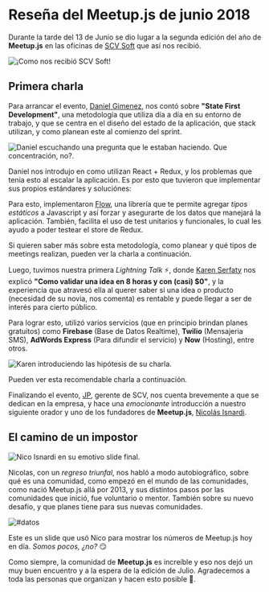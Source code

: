 

# Reseña del Meetup.js de junio 2018

Durante la tarde del 13 de Junio se dio lugar a la segunda edición del año de **Meetup.js** en las oficinas de [SCV Soft](http://scvsoft.com/) que así nos recibió.

<Img
  src="/static/Blog/resena-meetup-junio-2018/meetupjs_jun18_1.jpg"
  alt="¡Como nos recibió SCV Soft!"
/>

## Primera charla

Para arrancar el evento, [Daniel Gimenez](https://twitter.com/idanielgimenez), nos contó sobre **"State First Development"**, una metodología que utiliza día a día en su entorno de trabajo, y que se centra en el diseño del estado de la aplicación, que stack utilizan, y como planean este al comienzo del sprint.

<Img
  src="/static/Blog/resena-meetup-junio-2018/meetupjs_jun18_2.jpg"
  alt="Daniel escuchando una pregunta que le estaban haciendo. Que concentración, no?."
/>

Daniel nos introdujo en como utilizan React + Redux, y los problemas que tenia esto al escalar la aplicación. Es por esto que tuvieron que implementar sus propios estándares y soluciónes:

Para esto, implementaron [Flow](https://flow.org/), una librería que te permite agregar _tipos estáticos_ a Javascript y así forzar y asegurarte de los datos que manejará la aplicación. También, facilita el uso de test unitarios y funcionales, lo cual les ayudo a poder testear el store de Redux.

Si quieren saber más sobre esta metodología, como planear y qué tipos de meetings realizan, pueden ver la charla a continuación.

<YouTube videoId="o-WP7Z3qdAs" containerClassName="video-wrapper" className="video-iframe" />

Luego, tuvimos nuestra primera _Lightning Talk_ ⚡, donde [Karen Serfaty](https://twitter.com/keyserfaty) nos explicó **"Como validar una idea en 8 horas y con (casi) \$0"**, y la experiencia que atravesó ella al querer saber si una idea o producto (necesidad de su novia, nos comenta) es rentable y puede llegar a ser de interés para cierto público.

Para lograr esto, utilizó varios servicios (que en principio brindan planes gratuitos) como **Firebase** (Base de Datos Realtime), **Twilio** (Mensajeria SMS), **AdWords Express** (Para difundir el servicio) y **Now** (Hosting), entre otros.

<Img
  src="/static/Blog/resena-meetup-junio-2018/meetupjs_jun18_4.jpg"
  alt="Karen introduciendo las hipótesis de su charla."
/>

Pueden ver esta recomendable charla a continuación.

<YouTube videoId="0Cze4v2gel8" containerClassName="video-wrapper" className="video-iframe" />

Finalizando el evento, [JP](https://twitter.com/jpsaraceno), gerente de SCV, nos cuenta brevemente a que se dedican en la empresa, y hace una _emocionante_ introducción a nuestro siguiente orador y uno de los fundadores de **Meetup.js**, [Nicolás Isnardi](https://twitter.com/isnardi).

## El camino de un impostor

<Img
  src="/static/Blog/resena-meetup-junio-2018/meetupjs_jun18_5.jpg"
  alt="Nico Isnardi en su emotivo slide final."
/>

Nicolas, con un _regreso triunfal_, nos habló a modo autobiográfico, sobre qué es una comunidad, como empezó en el mundo de las comunidades, como nació Meetup.js allá por 2013, y sus distintos pasos por las comunidades que inició, fue voluntario o mentor. También sobre su nuevo desafio, y que planes tiene para sus nuevas comunidades.

<Img src="/static/Blog/resena-meetup-junio-2018/meetupjs_jun18_3.jpg" alt="#datos" />

Este es un slide que usó Nico para mostrar los números de Meetup.js hoy en día. _Somos pocos, ¿no?_ 😏

Como siempre, la comunidad de **Meetup.js** es increíble y eso nos dejó un muy buen encuentro y a la espera de la edición de Julio. Agradecemos a toda las personas que organizan y hacen esto posible 👏.
